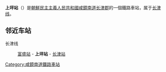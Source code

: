 {{unreferenced|time=2015-02-14T16:50:26+00:00}}
{{朝鮮半島車站資訊
|公司色 = blue
|文字色 = 
|站名 = 上坪站
|圖片 = 
|pxl = 
|圖片說明 =
|前一站 = [[富盛站|富盛]]
|前一站距離 = 2.8
|後一站距離 = 5.1
|後一站 = [[长津站|长津]]
|所屬路線 = [[长津线|长津线]]
|距離 = 49.2
|起點站 = [[荣光站_(咸镜南道)|荣光]]
|諺文 = 상평역
|朝鮮漢字 = 上坪驛
|文觀部式 = 
|馬-賴式 = Sangp'yŏng-yŏk
|副站名 = 
|車站編號 = 
|停站路線數 = 
|所屬公司 = [[朝鮮民主主義人民共和國鐵道省|朝鮮民主主義人民共和國鐵道省]]
|所在地 =[[咸鏡南道|咸鏡南道]][[长津郡|长津郡]]
|車站構造 = 地面车站
|月台配置 = 
|啟用年月日 =
|廢站年月日 = 
|上下車人次 = 
|統計年度 = 
|轉車 = 
|備註 = 
|全寬備註 = 
}}

'''上坪站'''（{{lang-ko|상평역}}）是[[朝鮮民主主義人民共和國|朝鮮民主主義人民共和國]][[咸鏡南道|咸鏡南道]][[长津郡|长津郡]]的一個鐵路車站，属于[[长津线|长津线]]。

==邻近车站==
长津线
:[[富盛站|富盛站]] - '''上坪站''' - [[长津站|长津站]]

{{朝鲜铁路小作品}}

{{长津线}}

[[Category:咸鏡南道鐵路車站|Category:咸鏡南道鐵路車站]]